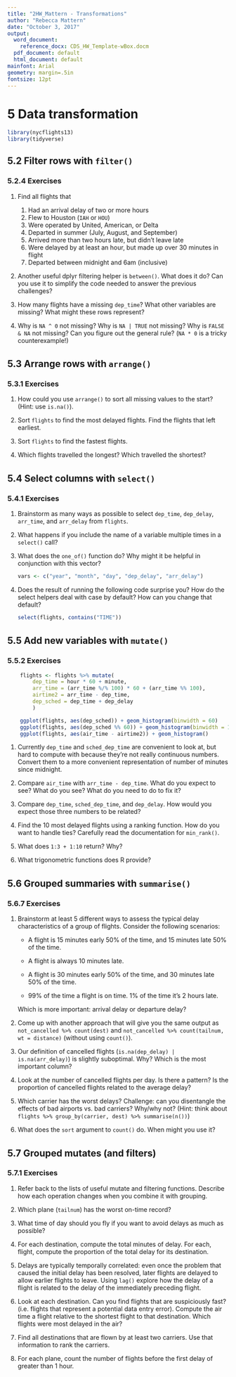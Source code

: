 ```yaml
---
title: "2HW_Mattern - Transformations"
author: "Rebecca Mattern"
date: "October 3, 2017"
output:
  word_document:
    reference_docx: CDS_HW_Template-wBox.docm
  pdf_document: default
  html_document: default
mainfont: Arial
geometry: margin=.5in
fontsize: 12pt
---
```

<style>
 .author { text-align        : center; margin : 0px; }       
 .title  { text-align        : center; margin : 0px; }       
 .date   { text-align        : center; margin : 0px; }       
  H4     { margin-top        : 20px;
           margin-left       : 10px;
           margin-bottom     :  5px;
           }
 .Pagebreak {
          font-size         :  1px;
          margin-top        : -12px;
          page-break-after  :  always;
          }
</style>

# 5 Data transformation {#transform}

<!-- -------------------------------------------------------------------------------- -->

```r
library(nycflights13)
library(tidyverse)
```

## 5.2 Filter rows with `filter()`

### 5.2.4 Exercises

1.  Find all flights that

    1.  Had an arrival delay of two or more hours
    2.  Flew to Houston (`IAH` or `HOU`)
    3.  Were operated by United, American, or Delta
    4.  Departed in summer (July, August, and September)
    5.  Arrived more than two hours late, but didn't leave late
    6.  Were delayed by at least an hour, but made up over 30 minutes in flight
    7.  Departed between midnight and 6am (inclusive)

2.  Another useful dplyr filtering helper is `between()`. What does it do?
    Can you use it to simplify the code needed to answer the previous challenges?

3.  How many flights have a missing `dep_time`? What other variables are 
    missing? What might these rows represent?

4.  Why is `NA ^ 0` not missing? Why is `NA | TRUE` not missing?
    Why is `FALSE & NA` not missing? Can you figure out the general
    rule?  (`NA * 0` is a tricky counterexample!)

<!-- -------------------------------------------------------------------------------- -->
<div class="Pagebreak">&#160; &#160;&#160;</div> \pagebreak

## 5.3 Arrange rows with `arrange()`

### 5.3.1 Exercises

1.  How could you use `arrange()` to sort all missing values to the start?
    (Hint: use `is.na()`).
    
2.  Sort `flights` to find the most delayed flights. Find the flights that
    left earliest.

3.  Sort `flights` to find the fastest flights.

4.  Which flights travelled the longest? Which travelled the shortest?

<!-- -------------------------------------------------------------------------------- -->
<div class="Pagebreak">&#160; &#160;&#160;</div> \pagebreak

## 5.4 Select columns with `select()` {#select}

### 5.4.1 Exercises

1.  Brainstorm as many ways as possible to select `dep_time`, `dep_delay`,
    `arr_time`, and `arr_delay` from `flights`.
    
2.  What happens if you include the name of a variable multiple times in
    a `select()` call?
  
3.  What does the `one_of()` function do? Why might it be helpful in conjunction
    with this vector?
    
    ```r
    vars <- c("year", "month", "day", "dep_delay", "arr_delay")
    ```
    
4.  Does the result of running the following code surprise you?  How do the
    select helpers deal with case by default? How can you change that default?

    ```r
    select(flights, contains("TIME"))
    ```
<!-- -------------------------------------------------------------------------------- -->
<div class="Pagebreak">&#160; &#160;&#160;</div> \pagebreak

## 5.5 Add new variables with `mutate()`

### 5.5.2 Exercises

```r
    flights <- flights %>% mutate(
        dep_time = hour * 60 + minute,
        arr_time = (arr_time %/% 100) * 60 + (arr_time %% 100),
        airtime2 = arr_time - dep_time,
        dep_sched = dep_time + dep_delay
        )

    ggplot(flights, aes(dep_sched)) + geom_histogram(binwidth = 60)
    ggplot(flights, aes(dep_sched %% 60)) + geom_histogram(binwidth = 1)
    ggplot(flights, aes(air_time - airtime2)) + geom_histogram()
```

1.  Currently `dep_time` and `sched_dep_time` are convenient to look at, but
    hard to compute with because they're not really continuous numbers. 
    Convert them to a more convenient representation of number of minutes since midnight.
    
2.  Compare `air_time` with `arr_time - dep_time`. What do you expect to see?
    What do you see? What do you need to do to fix it?
    
3.  Compare `dep_time`, `sched_dep_time`, and `dep_delay`. How would you
    expect those three numbers to be related?

4.  Find the 10 most delayed flights using a ranking function. How do you want 
    to handle ties? Carefully read the documentation for `min_rank()`.

5.  What does `1:3 + 1:10` return? Why?

6.  What trigonometric functions does R provide?

<!-- -------------------------------------------------------------------------------- -->
<div class="Pagebreak">&#160; &#160;&#160;</div> \pagebreak

## 5.6 Grouped summaries with `summarise()`

### 5.6.7 Exercises

1.  Brainstorm at least 5 different ways to assess the typical delay 
    characteristics of a group of flights. Consider the following scenarios:
    
    * A flight is 15 minutes early 50% of the time, and 15 minutes late 50% of 
      the time.
      
    * A flight is always 10 minutes late.

    * A flight is 30 minutes early 50% of the time, and 30 minutes late 50% of 
      the time.
      
    * 99% of the time a flight is on time. 1% of the time it's 2 hours late.
    
    Which is more important: arrival delay or departure delay?

2.  Come up with another approach that will give you the same output as 
    `not_cancelled %>% count(dest)` and 
    `not_cancelled %>% count(tailnum, wt = distance)` (without using 
    `count()`).

3.  Our definition of cancelled flights (`is.na(dep_delay) | is.na(arr_delay)`)
    is slightly suboptimal. Why? Which is the most important column?

4.  Look at the number of cancelled flights per day. Is there a pattern?
    Is the proportion of cancelled flights related to the average delay?

5.  Which carrier has the worst delays? Challenge: can you disentangle the
    effects of bad airports vs. bad carriers? Why/why not? (Hint: think about
    `flights %>% group_by(carrier, dest) %>% summarise(n())`)

6.  What does the `sort` argument to `count()` do. When might you use it?

<!-- -------------------------------------------------------------------------------- -->
<div class="Pagebreak">&#160; &#160;&#160;</div> \pagebreak

## 5.7 Grouped mutates (and filters)

### 5.7.1 Exercises

1.  Refer back to the lists of useful mutate and filtering functions. 
    Describe how each operation changes when you combine it with grouping.

2.  Which plane (`tailnum`) has the worst on-time record?

3.  What time of day should you fly if you want to avoid delays as much
    as possible?
    
4.  For each destination, compute the total minutes of delay. For each, 
    flight, compute the proportion of the total delay for its destination.
    
5.  Delays are typically temporally correlated: even once the problem that
    caused the initial delay has been resolved, later flights are delayed 
    to allow earlier flights to leave. Using `lag()` explore how the delay
    of a flight is related to the delay of the immediately preceding flight.
    
6.  Look at each destination. Can you find flights that are suspiciously
    fast? (i.e. flights that represent a potential data entry error). Compute
    the air time a flight relative to the shortest flight to that destination.
    Which flights were most delayed in the air?
    
7.  Find all destinations that are flown by at least two carriers. Use that
    information to rank the carriers.

8.  For each plane, count the number of flights before the first delay 
    of greater than 1 hour.
